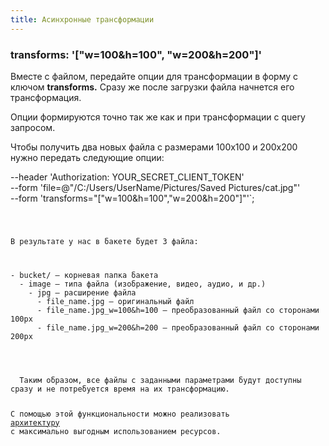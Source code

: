```yaml
---
title: Асинхронные трансформации
---
```



### transforms: '["w=100&h=100", "w=200&h=200"]'

Вместе с файлом, передайте опции для трансформации в форму с ключом **transforms.**
Сразу же после загрузки файла начнется его трансформация.

Опции формируются точно так же как и при трансформации с query запросом.

Чтобы получить два новых файла с размерами 100х100 и 200х200 нужно передать следующие опции:

--header 'Authorization: YOUR_SECRET_CLIENT_TOKEN' \
--form 'file=@"/C:/Users/UserName/Pictures/Saved Pictures/cat.jpg"' \
--form 'transforms="[\"w=100&h=100\",\"w=200&h=200\"]"'`;


<Code code={exampleCodeCurl} lang="sh" title={fileName} />

В результате у нас в бакете будет 3 файла:

<FileTree>
- bucket/ — корневая папка бакета
  - image — типа файла (изображение, видео, аудио, и др.)
    - jpg — расширение файла
      - file_name.jpg — оригинальный файл
      - file_name.jpg_w=100&h=100 — преобразованный файл со сторонами 100px
      - file_name.jpg_w=200&h=200 — преобразованный файл со сторонами 200px

</FileTree>

<Aside title="Одно из лучших архитектурных решений" type="tip">
  Таким образом, все файлы с заданными параметрами будут доступны сразу и не потребуется время на их трансформацию.

  С помощью этой функциональности можно реализовать <a href="../../start/cdn/#максимальная-выгода-от-default-uploader">архитектуру</a> с максимально выгодным использованием ресурсов.
</Aside>